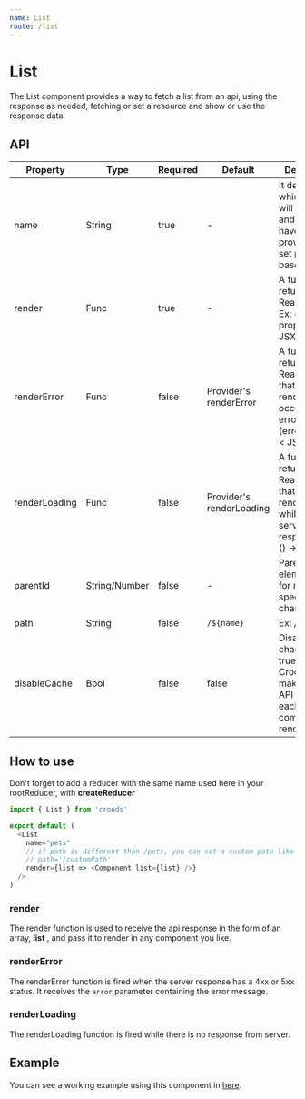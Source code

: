 ```yaml
---
name: List
route: /list
---
```



# List

The List component provides a way to fetch a list from an api, using the response as needed, fetching or set a resource and show or use the response data.

## API

| Property      | Type          | Required | Default                  | Description                                                                                                |
| ------------- | ------------- | -------- | ------------------------ | ---------------------------------------------------------------------------------------------------------- |
| name          | String        | true     | -                        | It defines which reducer will be used and, if no path have been provider, will set path to baseUrl/name.   |
| render        | Func          | true     | -                        | A function returning a React Node. Ex: ({ list }, props) -> < JSX />                                       |
| renderError   | Func          | false    | Provider's renderError   | A function returning a React Node that will render when occurs an error. Ex: (error = {}) -> < JSX />      |
| renderLoading | Func          | false    | Provider's renderLoading | A function returning a React Node that will be rendered while wait the server response. Ex: () -> < JSX /> |  |
| parentId      | String/Number | false    | -                        | Parent element's Id, for more specificity in changes.                                                      |
| path          | String        | false    | `/${name}`               | Ex: /foo                                                                                       |
| disableCache  | Bool          | false    | false                    | Disable chache. When true, will force Croods to make a new API request each time the component renders.    |

## How to use

Don't forget to add a reducer with the same name used here in your rootReducer, with **createReducer**

```javascript
import { List } from 'croods'

export default (
  <List
    name="pets"
    // if path is different than /pets, you can set a custom path like so:
    // path='/customPath'
    render={list => <Component list={list} />}
  />
)
```

### render

The render function is used to receive the api response in the form of an array, **list** , and
pass it to render in any component you like.

### renderError

The renderError function is fired when the server response has a 4xx or 5xx status.
It receives the `error` parameter containing the error message.

### renderLoading

The renderLoading function is fired while there is no response from server.

## Example

You can see a working example using this component in [here](https://github.com/SeasonedSoftware/croods/blob/master/example/src/colors/List.js).
